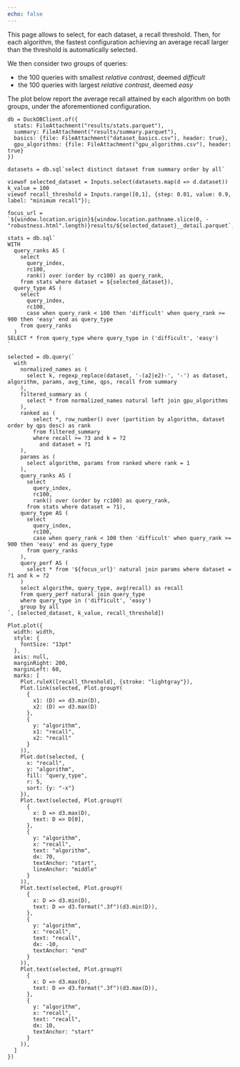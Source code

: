 ```yaml
---
echo: false
---
```


This page allows to select, for each dataset, a recall threshold.
Then, for each algorithm, the fastest configuration achieving an average recall
larger than the threshold is automatically selected.

We then consider two groups of queries:

- the 100 queries with smallest _relative contrast_, deemed _difficult_
- the 100 queries with largest _relative contrast_, deemed _easy_

The plot below report the average recall attained by each algorithm
on both groups, under the aforementioned configuration.

```ojs
db = DuckDBClient.of({
  stats: FileAttachment("results/stats.parquet"),
  summary: FileAttachment("results/summary.parquet"),
  basics: {file: FileAttachment("dataset_basics.csv"), header: true},
  gpu_algorithms: {file: FileAttachment("gpu_algorithms.csv"), header: true}
})

datasets = db.sql`select distinct dataset from summary order by all`
```

```ojs
viewof selected_dataset = Inputs.select(datasets.map(d => d.dataset))
k_value = 100
viewof recall_threshold = Inputs.range([0,1], {step: 0.01, value: 0.9, label: "minimum recall"});
```

```ojs
focus_url = `${window.location.origin}${window.location.pathname.slice(0, -"robustness.html".length)}results/${selected_dataset}__detail.parquet`;
```

```ojs
stats = db.sql`
WITH
  query_ranks AS (
    select 
      query_index, 
      rc100, 
      rank() over (order by rc100) as query_rank,
    from stats where dataset = ${selected_dataset}),
  query_type AS (
    select
      query_index,
      rc100,
      case when query_rank < 100 then 'difficult' when query_rank >= 900 then 'easy' end as query_type
    from query_ranks
  )
SELECT * from query_type where query_type in ('difficult', 'easy')
`
```

```ojs
selected = db.query(`
  with
    normalized_names as (
      select k, regexp_replace(dataset, '-(a2|e2)-', '-') as dataset, algorithm, params, avg_time, qps, recall from summary
    ),
    filtered_summary as (
      select * from normalized_names natural left join gpu_algorithms
    ),
    ranked as (
        select *, row_number() over (partition by algorithm, dataset order by qps desc) as rank
        from filtered_summary
        where recall >= ?3 and k = ?2
          and dataset = ?1 
    ),
    params as (
      select algorithm, params from ranked where rank = 1
    ),
    query_ranks AS (
      select 
        query_index, 
        rc100, 
        rank() over (order by rc100) as query_rank,
      from stats where dataset = ?1),
    query_type AS (
      select
        query_index,
        rc100,
        case when query_rank < 100 then 'difficult' when query_rank >= 900 then 'easy' end as query_type
      from query_ranks
    ),
    query_perf AS (
      select * from '${focus_url}' natural join params where dataset = ?1 and k = ?2
    )
    select algorithm, query_type, avg(recall) as recall
    from query_perf natural join query_type
    where query_type in ('difficult', 'easy')
    group by all
`, [selected_dataset, k_value, recall_threshold])

```

```ojs
Plot.plot({
  width: width,
  style: {
    fontSize: "13pt"
  },
  axis: null,
  marginRight: 200,
  marginLeft: 60,
  marks: [
    Plot.ruleX([recall_threshold], {stroke: "lightgray"}),
    Plot.link(selected, Plot.groupY(
      {
        x1: (D) => d3.min(D),
        x2: (D) => d3.max(D)
      },
      {
        y: "algorithm",
        x1: "recall",
        x2: "recall"
      }
    )),
    Plot.dot(selected, {
      x: "recall", 
      y: "algorithm", 
      fill: "query_type",
      r: 5,
      sort: {y: "-x"}
    }),
    Plot.text(selected, Plot.groupY(
      {
        x: D => d3.max(D),
        text: D => D[0],
      },
      {
        y: "algorithm",
        x: "recall",
        text: "algorithm",
        dx: 70,
        textAnchor: "start",
        lineAnchor: "middle"
      }
    )),
    Plot.text(selected, Plot.groupY(
      {
        x: D => d3.min(D),
        text: D => d3.format(".3f")(d3.min(D)),
      },
      {
        y: "algorithm",
        x: "recall",
        text: "recall",
        dx: -10,
        textAnchor: "end"
      }
    )),
    Plot.text(selected, Plot.groupY(
      {
        x: D => d3.max(D),
        text: D => d3.format(".3f")(d3.max(D)),
      },
      {
        y: "algorithm",
        x: "recall",
        text: "recall",
        dx: 10,
        textAnchor: "start"
      }
    )),
  ]
})
```
